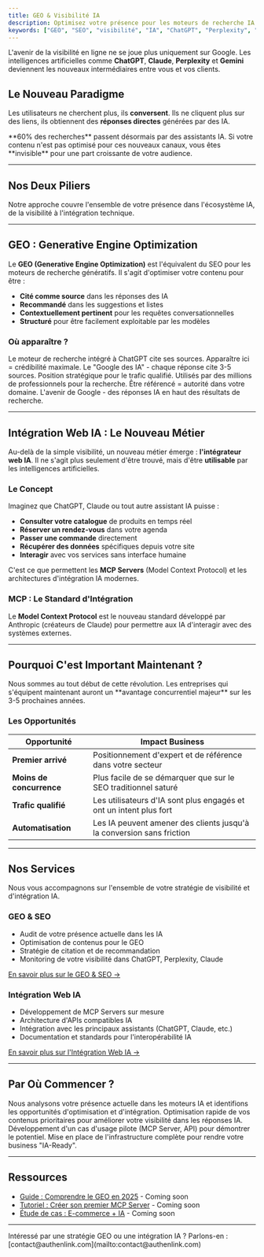 ```yaml
---
title: GEO & Visibilité IA
description: Optimisez votre présence pour les moteurs de recherche IA et préparez votre site web pour l'ère de l'interaction IA.
keywords: ["GEO", "SEO", "visibilité", "IA", "ChatGPT", "Perplexity", "Claude", "MCP", "intégrateur web IA"]
---
```


L'avenir de la visibilité en ligne ne se joue plus uniquement sur Google. Les intelligences artificielles comme **ChatGPT**, **Claude**, **Perplexity** et **Gemini** deviennent les nouveaux intermédiaires entre vous et vos clients.

## Le Nouveau Paradigme

Les utilisateurs ne cherchent plus, ils **conversent**. Ils ne cliquent plus sur des liens, ils obtiennent des **réponses directes** générées par des IA.

<Note type="warning" title="Statistiques Clés">
**60% des recherches** passent désormais par des assistants IA. Si votre contenu n'est pas optimisé pour ces nouveaux canaux, vous êtes **invisible** pour une part croissante de votre audience.
</Note>

---

## Nos Deux Piliers

Notre approche couvre l'ensemble de votre présence dans l'écosystème IA, de la visibilité à l'intégration technique.

<CardGrid>
  <Card
    title="GEO & SEO Nouvelle Génération"
    description="Optimisez vos contenus pour être cité et recommandé par les IA comme ChatGPT, Claude, Perplexity, et les moteurs de recherche traditionnels."
    href="/docs/geo/seo-geo"
  />
  <Card
    title="Intégration Web IA"
    description="Rendez votre site web interactif pour les IA grâce aux standards modernes (MCP, APIs structurées) et permettez aux assistants d'interagir directement avec vos services."
    href="/docs/geo/integration-web-ia"
  />
</CardGrid>

---

## GEO : Generative Engine Optimization

Le **GEO (Generative Engine Optimization)** est l'équivalent du SEO pour les moteurs de recherche génératifs. Il s'agit d'optimiser votre contenu pour être :

- **Cité comme source** dans les réponses des IA
- **Recommandé** dans les suggestions et listes
- **Contextuellement pertinent** pour les requêtes conversationnelles
- **Structuré** pour être facilement exploitable par les modèles

### Où apparaître ?

<Step>
  <StepItem title="ChatGPT & GPT-4 Search">
    Le moteur de recherche intégré à ChatGPT cite ses sources. Apparaître ici = crédibilité maximale.
  </StepItem>
  <StepItem title="Perplexity AI">
    Le "Google des IA" - chaque réponse cite 3-5 sources. Position stratégique pour le trafic qualifié.
  </StepItem>
  <StepItem title="Claude & Gemini">
    Utilisés par des millions de professionnels pour la recherche. Être référencé = autorité dans votre domaine.
  </StepItem>
  <StepItem title="Google SGE (Search Generative Experience)">
    L'avenir de Google - des réponses IA en haut des résultats de recherche.
  </StepItem>
</Step>

---

## Intégration Web IA : Le Nouveau Métier

Au-delà de la simple visibilité, un nouveau métier émerge : **l'intégrateur web IA**. Il ne s'agit plus seulement d'être trouvé, mais d'être **utilisable** par les intelligences artificielles.

### Le Concept

Imaginez que ChatGPT, Claude ou tout autre assistant IA puisse :
- **Consulter votre catalogue** de produits en temps réel
- **Réserver un rendez-vous** dans votre agenda
- **Passer une commande** directement
- **Récupérer des données** spécifiques depuis votre site
- **Interagir** avec vos services sans interface humaine

C'est ce que permettent les **MCP Servers** (Model Context Protocol) et les architectures d'intégration IA modernes.

### MCP : Le Standard d'Intégration

Le **Model Context Protocol** est le nouveau standard développé par Anthropic (créateurs de Claude) pour permettre aux IA d'interagir avec des systèmes externes.

<CardGrid>
  <Card
    title="APIs pour IA"
    description="Exposez vos données et services de manière structurée et exploitable par les modèles d'IA."
  />
  <Card
    title="MCP Servers"
    description="Créez des serveurs MCP pour permettre aux assistants IA d'accéder à vos systèmes de manière sécurisée."
  />
  <Card
    title="Interactivité Directe"
    description="Les utilisateurs peuvent interagir avec votre business directement depuis leur assistant IA préféré."
  />
  <Card
    title="Automatisation Totale"
    description="Réduisez les frictions : de la découverte à l'action en une seule conversation."
  />
</CardGrid>

---

## Pourquoi C'est Important Maintenant ?

<Note type="info" title="Le Marché Est Vierge">
Nous sommes au tout début de cette révolution. Les entreprises qui s'équipent maintenant auront un **avantage concurrentiel majeur** sur les 3-5 prochaines années.
</Note>

### Les Opportunités

| Opportunité | Impact Business |
|-------------|-----------------|
| **Premier arrivé** | Positionnement d'expert et de référence dans votre secteur |
| **Moins de concurrence** | Plus facile de se démarquer que sur le SEO traditionnel saturé |
| **Trafic qualifié** | Les utilisateurs d'IA sont plus engagés et ont un intent plus fort |
| **Automatisation** | Les IA peuvent amener des clients jusqu'à la conversion sans friction |

---

## Nos Services

Nous vous accompagnons sur l'ensemble de votre stratégie de visibilité et d'intégration IA.

### GEO & SEO

- Audit de votre présence actuelle dans les IA
- Optimisation de contenus pour le GEO
- Stratégie de citation et de recommandation
- Monitoring de votre visibilité dans ChatGPT, Perplexity, Claude

[En savoir plus sur le GEO & SEO →](/docs/geo/seo-geo)

### Intégration Web IA

- Développement de MCP Servers sur mesure
- Architecture d'APIs compatibles IA
- Intégration avec les principaux assistants (ChatGPT, Claude, etc.)
- Documentation et standards pour l'interopérabilité IA

[En savoir plus sur l'Intégration Web IA →](/docs/geo/integration-web-ia)

---

## Par Où Commencer ?

<Step>
  <StepItem title="1. Audit Gratuit">
    Nous analysons votre présence actuelle dans les moteurs IA et identifions les opportunités d'optimisation et d'intégration.
  </StepItem>
  <StepItem title="2. Stratégie GEO">
    Optimisation rapide de vos contenus prioritaires pour améliorer votre visibilité dans les réponses IA.
  </StepItem>
  <StepItem title="3. POC d'Intégration">
    Développement d'un cas d'usage pilote (MCP Server, API) pour démontrer le potentiel.
  </StepItem>
  <StepItem title="4. Déploiement Complet">
    Mise en place de l'infrastructure complète pour rendre votre business "IA-Ready".
  </StepItem>
</Step>

---

## Ressources

- [Guide : Comprendre le GEO en 2025](/docs/geo/seo-geo) - Coming soon
- [Tutoriel : Créer son premier MCP Server](/docs/geo/integration-web-ia) - Coming soon
- [Étude de cas : E-commerce + IA](/docs/geo/case-study) - Coming soon

---

<Note type="success" title="Contactez-nous">
Intéressé par une stratégie GEO ou une intégration IA ? Parlons-en : [contact@authenlink.com](mailto:contact@authenlink.com)
</Note>

